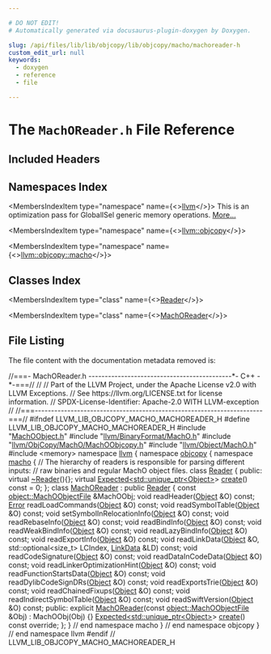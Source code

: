 ```yaml
---

# DO NOT EDIT!
# Automatically generated via docusaurus-plugin-doxygen by Doxygen.

slug: /api/files/lib/lib/objcopy/lib/objcopy/macho/machoreader-h
custom_edit_url: null
keywords:
  - doxygen
  - reference
  - file

---
```





# The `MachOReader.h` File Reference

<DoxygenPage pluginConfig={pluginConfig}>



## Included Headers

<IncludesList>
<IncludesListItem
  filePath="MachOObject.h"
  permalink="/docs/api/files/lib/lib/objcopy/lib/objcopy/macho/machoobject-h"
  isLocal="true" />
<IncludesListItem
  filePath="llvm/BinaryFormat/MachO.h"
  permalink="/docs/api/files/include/include/llvm/include/llvm/binaryformat/macho-h"
  isLocal="true" />
<IncludesListItem
  filePath="llvm/ObjCopy/MachO/MachOObjcopy.h"
  permalink="/docs/api/files/include/include/llvm/include/llvm/objcopy/include/llvm/objcopy/macho/machoobjcopy-h"
  isLocal="true" />
<IncludesListItem
  filePath="llvm/Object/MachO.h"
  permalink="/docs/api/files/include/include/llvm/include/llvm/object/macho-h"
  isLocal="true" />
<IncludesListItem
  filePath="memory"
  permalink=""
  isLocal="false" />
</IncludesList>

## Namespaces Index

<MembersIndex>

<MembersIndexItem
  type="namespace"
  name={<><a href="/docs/api/namespaces/llvm">llvm</a></>}>
This is an optimization pass for GlobalISel generic memory operations. <a href="/docs/api/namespaces/llvm/#details">More...</a>
</MembersIndexItem>

<MembersIndexItem
  type="namespace"
  name={<><a href="/docs/api/namespaces/llvm/objcopy">llvm::objcopy</a></>}>
</MembersIndexItem>

<MembersIndexItem
  type="namespace"
  name={<><a href="/docs/api/namespaces/llvm/objcopy/macho">llvm::objcopy::macho</a></>}>
</MembersIndexItem>

</MembersIndex>

## Classes Index

<MembersIndex>

<MembersIndexItem
  type="class"
  name={<><a href="/docs/api/classes/llvm/objcopy/macho/reader">Reader</a></>}>
</MembersIndexItem>

<MembersIndexItem
  type="class"
  name={<><a href="/docs/api/classes/llvm/objcopy/macho/machoreader">MachOReader</a></>}>
</MembersIndexItem>

</MembersIndex>


## File Listing

The file content with the documentation metadata removed is:

<ProgramListing>

<Link id="l00001" /><CodeLine lineNumber="1"><span class="doxyHighlightComment">//===- MachOReader.h --------------------------------------------&#42;- C++ -&#42;-===//</span></CodeLine>
<Link id="l00002" /><CodeLine lineNumber="2"><span class="doxyHighlightComment">//</span></CodeLine>
<Link id="l00003" /><CodeLine lineNumber="3"><span class="doxyHighlightComment">// Part of the LLVM Project, under the Apache License v2.0 with LLVM Exceptions.</span></CodeLine>
<Link id="l00004" /><CodeLine lineNumber="4"><span class="doxyHighlightComment">// See https://llvm.org/LICENSE.txt for license information.</span></CodeLine>
<Link id="l00005" /><CodeLine lineNumber="5"><span class="doxyHighlightComment">// SPDX-License-Identifier: Apache-2.0 WITH LLVM-exception</span></CodeLine>
<Link id="l00006" /><CodeLine lineNumber="6"><span class="doxyHighlightComment">//</span></CodeLine>
<Link id="l00007" /><CodeLine lineNumber="7"><span class="doxyHighlightComment">//===----------------------------------------------------------------------===//</span></CodeLine>
<Link id="l00008" /><CodeLine lineNumber="8"></CodeLine>
<Link id="l00009" /><CodeLine lineNumber="9"><span class="doxyHighlightPreprocessor">#ifndef LLVM&#95;LIB&#95;OBJCOPY&#95;MACHO&#95;MACHOREADER&#95;H</span></CodeLine>
<Link id="l00010" /><CodeLine lineNumber="10"><span class="doxyHighlightPreprocessor">#define LLVM&#95;LIB&#95;OBJCOPY&#95;MACHO&#95;MACHOREADER&#95;H</span></CodeLine>
<Link id="l00011" /><CodeLine lineNumber="11"></CodeLine>
<Link id="l00012" /><CodeLine lineNumber="12"><span class="doxyHighlightPreprocessor">#include &quot;<a href="/docs/api/files/lib/lib/objcopy/lib/objcopy/macho/machoobject-h">MachOObject.h</a>&quot;</span></CodeLine>
<Link id="l00013" /><CodeLine lineNumber="13"><span class="doxyHighlightPreprocessor">#include &quot;<a href="/docs/api/files/include/include/llvm/include/llvm/binaryformat/macho-h">llvm/BinaryFormat/MachO.h</a>&quot;</span></CodeLine>
<Link id="l00014" /><CodeLine lineNumber="14"><span class="doxyHighlightPreprocessor">#include &quot;<a href="/docs/api/files/include/include/llvm/include/llvm/objcopy/include/llvm/objcopy/macho/machoobjcopy-h">llvm/ObjCopy/MachO/MachOObjcopy.h</a>&quot;</span></CodeLine>
<Link id="l00015" /><CodeLine lineNumber="15"><span class="doxyHighlightPreprocessor">#include &quot;<a href="/docs/api/files/include/include/llvm/include/llvm/object/macho-h">llvm/Object/MachO.h</a>&quot;</span></CodeLine>
<Link id="l00016" /><CodeLine lineNumber="16"><span class="doxyHighlightPreprocessor">#include &lt;memory&gt;</span></CodeLine>
<Link id="l00017" /><CodeLine lineNumber="17"></CodeLine>
<Link id="l00018" /><CodeLine lineNumber="18"><span class="doxyHighlightKeyword">namespace </span><span class="doxyHighlight"><a href="/docs/api/namespaces/llvm">llvm</a> &#123;</span></CodeLine>
<Link id="l00019" /><CodeLine lineNumber="19"><span class="doxyHighlightKeyword">namespace </span><span class="doxyHighlight"><a href="/docs/api/namespaces/llvm/objcopy">objcopy</a> &#123;</span></CodeLine>
<Link id="l00020" /><CodeLine lineNumber="20"><span class="doxyHighlightKeyword">namespace </span><span class="doxyHighlight"><a href="/docs/api/namespaces/llvm/objcopy/macho">macho</a> &#123;</span></CodeLine>
<Link id="l00021" /><CodeLine lineNumber="21"></CodeLine>
<Link id="l00022" /><CodeLine lineNumber="22"><span class="doxyHighlightComment">// The hierarchy of readers is responsible for parsing different inputs:</span></CodeLine>
<Link id="l00023" /><CodeLine lineNumber="23"><span class="doxyHighlightComment">// raw binaries and regular MachO object files.</span></CodeLine>
<Link id="l00024" /><CodeLine lineNumber="24" lineLink="/docs/api/classes/llvm/objcopy/macho/reader"><span class="doxyHighlightKeyword">class </span><span class="doxyHighlight"><a href="/docs/api/classes/llvm/objcopy/macho/reader">Reader</a> &#123;</span></CodeLine>
<Link id="l00025" /><CodeLine lineNumber="25"><span class="doxyHighlightKeyword">public</span><span class="doxyHighlight">:</span></CodeLine>
<Link id="l00026" /><CodeLine lineNumber="26" lineLink="/docs/api/classes/llvm/objcopy/macho/reader/#ab3a43060db27a804854eb5cbf39eb908"><span class="doxyHighlight">  </span><span class="doxyHighlightKeyword">virtual</span><span class="doxyHighlight"> <a href="/docs/api/classes/llvm/objcopy/macho/reader/#ab3a43060db27a804854eb5cbf39eb908">~Reader</a>()&#123;&#125;;</span></CodeLine>
<Link id="l00027" /><CodeLine lineNumber="27" lineLink="/docs/api/classes/llvm/objcopy/macho/reader/#ae30703185a0d1cf78818c081622d6ca3"><span class="doxyHighlight">  </span><span class="doxyHighlightKeyword">virtual</span><span class="doxyHighlight"> <a href="/docs/api/classes/llvm/expected">Expected&lt;std::unique&#95;ptr&lt;Object&gt;</a>&gt; <a href="/docs/api/classes/llvm/objcopy/macho/reader/#ae30703185a0d1cf78818c081622d6ca3">create</a>() </span><span class="doxyHighlightKeyword">const</span><span class="doxyHighlight"> = 0;</span></CodeLine>
<Link id="l00028" /><CodeLine lineNumber="28"><span class="doxyHighlight">&#125;;</span></CodeLine>
<Link id="l00029" /><CodeLine lineNumber="29"></CodeLine>
<Link id="l00030" /><CodeLine lineNumber="30" lineLink="/docs/api/classes/llvm/objcopy/macho/machoreader"><span class="doxyHighlightKeyword">class </span><span class="doxyHighlight"><a href="/docs/api/classes/llvm/objcopy/macho/machoreader/#ae8c8b0baa576d0d3f5f65fb6c4c1e5f8">MachOReader</a> : </span><span class="doxyHighlightKeyword">public</span><span class="doxyHighlight"> <a href="/docs/api/classes/llvm/objcopy/macho/reader">Reader</a> &#123;</span></CodeLine>
<Link id="l00031" /><CodeLine lineNumber="31"><span class="doxyHighlight">  </span><span class="doxyHighlightKeyword">const</span><span class="doxyHighlight"> <a href="/docs/api/classes/llvm/object/machoobjectfile">object::MachOObjectFile</a> &amp;MachOObj;</span></CodeLine>
<Link id="l00032" /><CodeLine lineNumber="32"></CodeLine>
<Link id="l00033" /><CodeLine lineNumber="33"><span class="doxyHighlight">  </span><span class="doxyHighlightKeywordType">void</span><span class="doxyHighlight"> readHeader(<a href="/docs/api/structs/llvm/objcopy/macho/object">Object</a> &amp;O) </span><span class="doxyHighlightKeyword">const</span><span class="doxyHighlight">;</span></CodeLine>
<Link id="l00034" /><CodeLine lineNumber="34"><span class="doxyHighlight">  <a href="/docs/api/classes/llvm/error">Error</a> readLoadCommands(<a href="/docs/api/structs/llvm/objcopy/macho/object">Object</a> &amp;O) </span><span class="doxyHighlightKeyword">const</span><span class="doxyHighlight">;</span></CodeLine>
<Link id="l00035" /><CodeLine lineNumber="35"><span class="doxyHighlight">  </span><span class="doxyHighlightKeywordType">void</span><span class="doxyHighlight"> readSymbolTable(<a href="/docs/api/structs/llvm/objcopy/macho/object">Object</a> &amp;O) </span><span class="doxyHighlightKeyword">const</span><span class="doxyHighlight">;</span></CodeLine>
<Link id="l00036" /><CodeLine lineNumber="36"><span class="doxyHighlight">  </span><span class="doxyHighlightKeywordType">void</span><span class="doxyHighlight"> setSymbolInRelocationInfo(<a href="/docs/api/structs/llvm/objcopy/macho/object">Object</a> &amp;O) </span><span class="doxyHighlightKeyword">const</span><span class="doxyHighlight">;</span></CodeLine>
<Link id="l00037" /><CodeLine lineNumber="37"><span class="doxyHighlight">  </span><span class="doxyHighlightKeywordType">void</span><span class="doxyHighlight"> readRebaseInfo(<a href="/docs/api/structs/llvm/objcopy/macho/object">Object</a> &amp;O) </span><span class="doxyHighlightKeyword">const</span><span class="doxyHighlight">;</span></CodeLine>
<Link id="l00038" /><CodeLine lineNumber="38"><span class="doxyHighlight">  </span><span class="doxyHighlightKeywordType">void</span><span class="doxyHighlight"> readBindInfo(<a href="/docs/api/structs/llvm/objcopy/macho/object">Object</a> &amp;O) </span><span class="doxyHighlightKeyword">const</span><span class="doxyHighlight">;</span></CodeLine>
<Link id="l00039" /><CodeLine lineNumber="39"><span class="doxyHighlight">  </span><span class="doxyHighlightKeywordType">void</span><span class="doxyHighlight"> readWeakBindInfo(<a href="/docs/api/structs/llvm/objcopy/macho/object">Object</a> &amp;O) </span><span class="doxyHighlightKeyword">const</span><span class="doxyHighlight">;</span></CodeLine>
<Link id="l00040" /><CodeLine lineNumber="40"><span class="doxyHighlight">  </span><span class="doxyHighlightKeywordType">void</span><span class="doxyHighlight"> readLazyBindInfo(<a href="/docs/api/structs/llvm/objcopy/macho/object">Object</a> &amp;O) </span><span class="doxyHighlightKeyword">const</span><span class="doxyHighlight">;</span></CodeLine>
<Link id="l00041" /><CodeLine lineNumber="41"><span class="doxyHighlight">  </span><span class="doxyHighlightKeywordType">void</span><span class="doxyHighlight"> readExportInfo(<a href="/docs/api/structs/llvm/objcopy/macho/object">Object</a> &amp;O) </span><span class="doxyHighlightKeyword">const</span><span class="doxyHighlight">;</span></CodeLine>
<Link id="l00042" /><CodeLine lineNumber="42"><span class="doxyHighlight">  </span><span class="doxyHighlightKeywordType">void</span><span class="doxyHighlight"> readLinkData(<a href="/docs/api/structs/llvm/objcopy/macho/object">Object</a> &amp;O, std::optional&lt;size&#95;t&gt; LCIndex,</span></CodeLine>
<Link id="l00043" /><CodeLine lineNumber="43"><span class="doxyHighlight">                    <a href="/docs/api/structs/llvm/objcopy/macho/linkdata">LinkData</a> &amp;LD) </span><span class="doxyHighlightKeyword">const</span><span class="doxyHighlight">;</span></CodeLine>
<Link id="l00044" /><CodeLine lineNumber="44"><span class="doxyHighlight">  </span><span class="doxyHighlightKeywordType">void</span><span class="doxyHighlight"> readCodeSignature(<a href="/docs/api/structs/llvm/objcopy/macho/object">Object</a> &amp;O) </span><span class="doxyHighlightKeyword">const</span><span class="doxyHighlight">;</span></CodeLine>
<Link id="l00045" /><CodeLine lineNumber="45"><span class="doxyHighlight">  </span><span class="doxyHighlightKeywordType">void</span><span class="doxyHighlight"> readDataInCodeData(<a href="/docs/api/structs/llvm/objcopy/macho/object">Object</a> &amp;O) </span><span class="doxyHighlightKeyword">const</span><span class="doxyHighlight">;</span></CodeLine>
<Link id="l00046" /><CodeLine lineNumber="46"><span class="doxyHighlight">  </span><span class="doxyHighlightKeywordType">void</span><span class="doxyHighlight"> readLinkerOptimizationHint(<a href="/docs/api/structs/llvm/objcopy/macho/object">Object</a> &amp;O) </span><span class="doxyHighlightKeyword">const</span><span class="doxyHighlight">;</span></CodeLine>
<Link id="l00047" /><CodeLine lineNumber="47"><span class="doxyHighlight">  </span><span class="doxyHighlightKeywordType">void</span><span class="doxyHighlight"> readFunctionStartsData(<a href="/docs/api/structs/llvm/objcopy/macho/object">Object</a> &amp;O) </span><span class="doxyHighlightKeyword">const</span><span class="doxyHighlight">;</span></CodeLine>
<Link id="l00048" /><CodeLine lineNumber="48"><span class="doxyHighlight">  </span><span class="doxyHighlightKeywordType">void</span><span class="doxyHighlight"> readDylibCodeSignDRs(<a href="/docs/api/structs/llvm/objcopy/macho/object">Object</a> &amp;O) </span><span class="doxyHighlightKeyword">const</span><span class="doxyHighlight">;</span></CodeLine>
<Link id="l00049" /><CodeLine lineNumber="49"><span class="doxyHighlight">  </span><span class="doxyHighlightKeywordType">void</span><span class="doxyHighlight"> readExportsTrie(<a href="/docs/api/structs/llvm/objcopy/macho/object">Object</a> &amp;O) </span><span class="doxyHighlightKeyword">const</span><span class="doxyHighlight">;</span></CodeLine>
<Link id="l00050" /><CodeLine lineNumber="50"><span class="doxyHighlight">  </span><span class="doxyHighlightKeywordType">void</span><span class="doxyHighlight"> readChainedFixups(<a href="/docs/api/structs/llvm/objcopy/macho/object">Object</a> &amp;O) </span><span class="doxyHighlightKeyword">const</span><span class="doxyHighlight">;</span></CodeLine>
<Link id="l00051" /><CodeLine lineNumber="51"><span class="doxyHighlight">  </span><span class="doxyHighlightKeywordType">void</span><span class="doxyHighlight"> readIndirectSymbolTable(<a href="/docs/api/structs/llvm/objcopy/macho/object">Object</a> &amp;O) </span><span class="doxyHighlightKeyword">const</span><span class="doxyHighlight">;</span></CodeLine>
<Link id="l00052" /><CodeLine lineNumber="52"><span class="doxyHighlight">  </span><span class="doxyHighlightKeywordType">void</span><span class="doxyHighlight"> readSwiftVersion(<a href="/docs/api/structs/llvm/objcopy/macho/object">Object</a> &amp;O) </span><span class="doxyHighlightKeyword">const</span><span class="doxyHighlight">;</span></CodeLine>
<Link id="l00053" /><CodeLine lineNumber="53"></CodeLine>
<Link id="l00054" /><CodeLine lineNumber="54"><span class="doxyHighlightKeyword">public</span><span class="doxyHighlight">:</span></CodeLine>
<Link id="l00055" /><CodeLine lineNumber="55" lineLink="/docs/api/classes/llvm/objcopy/macho/machoreader/#ae8c8b0baa576d0d3f5f65fb6c4c1e5f8"><span class="doxyHighlight">  </span><span class="doxyHighlightKeyword">explicit</span><span class="doxyHighlight"> <a href="/docs/api/classes/llvm/objcopy/macho/machoreader/#ae8c8b0baa576d0d3f5f65fb6c4c1e5f8">MachOReader</a>(</span><span class="doxyHighlightKeyword">const</span><span class="doxyHighlight"> <a href="/docs/api/classes/llvm/object/machoobjectfile">object::MachOObjectFile</a> &amp;Obj) : MachOObj(Obj) &#123;&#125;</span></CodeLine>
<Link id="l00056" /><CodeLine lineNumber="56"></CodeLine>
<Link id="l00057" /><CodeLine lineNumber="57"><span class="doxyHighlight">  <a href="/docs/api/classes/llvm/expected">Expected&lt;std::unique&#95;ptr&lt;Object&gt;</a>&gt; <a href="/docs/api/classes/llvm/objcopy/macho/machoreader/#a591db0eb77f9638c001cd46c3dfa5b2b">create</a>() </span><span class="doxyHighlightKeyword">const override</span><span class="doxyHighlight">;</span></CodeLine>
<Link id="l00058" /><CodeLine lineNumber="58"><span class="doxyHighlight">&#125;;</span></CodeLine>
<Link id="l00059" /><CodeLine lineNumber="59"></CodeLine>
<Link id="l00060" /><CodeLine lineNumber="60"><span class="doxyHighlight">&#125; </span><span class="doxyHighlightComment">// end namespace macho</span></CodeLine>
<Link id="l00061" /><CodeLine lineNumber="61"><span class="doxyHighlight">&#125; </span><span class="doxyHighlightComment">// end namespace objcopy</span></CodeLine>
<Link id="l00062" /><CodeLine lineNumber="62"><span class="doxyHighlight">&#125; </span><span class="doxyHighlightComment">// end namespace llvm</span></CodeLine>
<Link id="l00063" /><CodeLine lineNumber="63"></CodeLine>
<Link id="l00064" /><CodeLine lineNumber="64"><span class="doxyHighlightPreprocessor">#endif </span><span class="doxyHighlightComment">// LLVM&#95;LIB&#95;OBJCOPY&#95;MACHO&#95;MACHOREADER&#95;H</span></CodeLine>

</ProgramListing>


</DoxygenPage>

